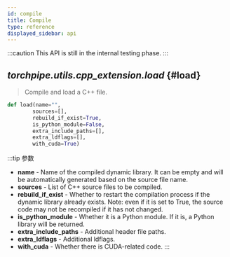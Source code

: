 ```yaml
---
id: compile
title: Compile
type: reference
displayed_sidebar: api
---
```


:::caution
This API is still in the internal testing phase.
:::


 


## *torchpipe.utils.cpp_extension.load* {#load}
> Compile and load a C++ file.


```python
def load(name="", 
        sources=[],  
        rebuild_if_exist=True, 
        is_python_module=False, 
        extra_include_paths=[], 
        extra_ldflags=[],  
        with_cuda=True)
```

:::tip 参数
- **name** - Name of the compiled dynamic library. It can be empty and will be automatically generated based on the source file name.
- **sources** - List of C++ source files to be compiled.
- **rebuild_if_exist** - Whether to restart the compilation process if the dynamic library already exists. Note: even if it is set to True, the source code may not be recompiled if it has not changed.
- **is_python_module** - Whether it is a Python module. If it is, a Python library will be returned.
- **extra_include_paths** - Additional header file paths.
- **extra_ldflags** - Additional ldflags.
- **with_cuda** - Whether there is CUDA-related code.
:::

